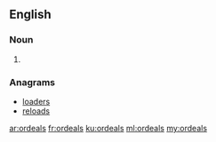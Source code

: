 ==English==

===Noun===
{{head|en}}

# {{plural of|ordeal}}

===Anagrams===
* [[loaders#English|loaders]]
* [[reloads#English|reloads]]

[[ar:ordeals]]
[[fr:ordeals]]
[[ku:ordeals]]
[[ml:ordeals]]
[[my:ordeals]]